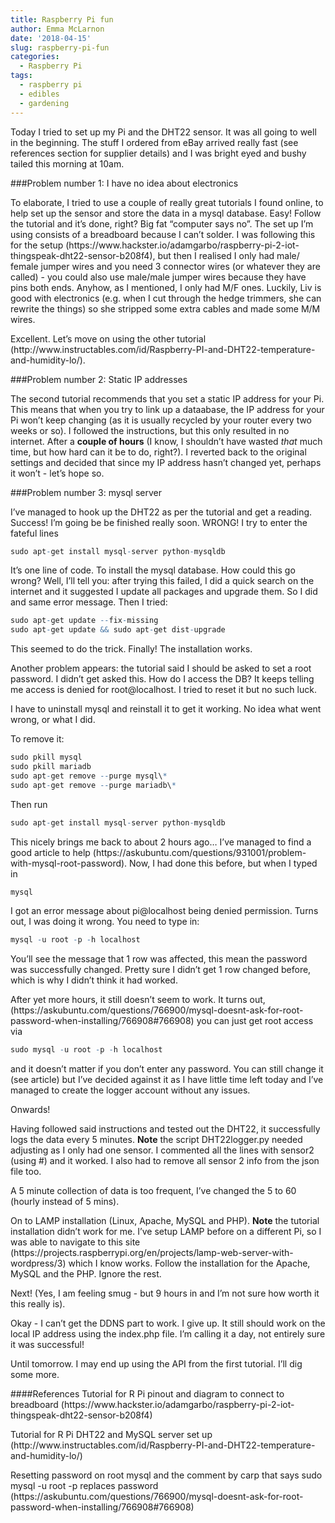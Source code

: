 ```yaml
---
title: Raspberry Pi fun
author: Emma McLarnon
date: '2018-04-15'
slug: raspberry-pi-fun
categories:
  - Raspberry Pi
tags:
  - raspberry pi
  - edibles
  - gardening
---
```


Today I tried to set up my Pi and the DHT22 sensor.  It was all going to well in the beginning.  The stuff I ordered from eBay arrived really fast (see references section for supplier details) and I was bright eyed and bushy tailed this morning at 10am. 

###Problem number 1:  I have no idea about electronics

To elaborate, I tried to use a couple of really great tutorials I found online, to help set up the sensor and store the data in a mysql database.  Easy!  Follow the tutorial and it's done, right? Big fat "computer says no".  The set up I'm using consists of a breadboard because I can't solder.  I was following this for the setup (https://www.hackster.io/adamgarbo/raspberry-pi-2-iot-thingspeak-dht22-sensor-b208f4), but then I realised I only had male/ female jumper wires and you need 3 connector wires (or whatever they are called) - you could also use male/male jumper wires because they have pins both ends.  Anyhow, as I mentioned, I only had M/F ones.  Luckily, Liv is good with electronics (e.g. when I cut through the hedge trimmers, she can rewrite the things) so she stripped some extra cables and made some M/M wires.  

Excellent.  Let's move on using the other tutorial (http://www.instructables.com/id/Raspberry-PI-and-DHT22-temperature-and-humidity-lo/).

###Problem number 2: Static IP addresses

The second tutorial recommends that you set a static IP address for your Pi.  This means that when you try to link up a dataabase, the IP address for your Pi won't keep changing (as it is usually recycled by your router every two weeks or so).  I followed the instructions, but this only resulted in no internet.  After a **couple of hours** (I know, I shouldn't have wasted *that* much time, but how hard can it be to do, right?).  I reverted back to the original settings and decided that since my IP address hasn't changed yet, perhaps it won't - let's hope so.

###Problem number 3: mysql server

I've managed to hook up the DHT22 as per the tutorial and get a reading.  Success!  I'm going be be finished really soon.  WRONG!  I try to enter the fateful lines

```r{eval=F}
sudo apt-get install mysql-server python-mysqldb
```

It's one line of code.  To install the mysql database.  How could this go wrong?  Well, I'll tell you:  after trying this failed, I did a quick search on the internet and it suggested I update all packages and upgrade them.  So I did and same error message.  Then I tried:

```r{eval=F}
sudo apt-get update --fix-missing
sudo apt-get update && sudo apt-get dist-upgrade
```

This seemed to do the trick.  Finally! The installation works.

Another problem appears:  the tutorial said I should be asked to set a root password.  I didn't get asked this.  How do I access the DB?  It keeps telling me access is denied for root@localhost.  I tried to reset it but no such luck.

I have to uninstall mysql and reinstall it to get it working.  No idea what went wrong, or what I did.

To remove it:
```r{eval=F}
sudo pkill mysql
sudo pkill mariadb
sudo apt-get remove --purge mysql\*
sudo apt-get remove --purge mariadb\*
```

Then run
```r{eval=F}
sudo apt-get install mysql-server python-mysqldb
```

This nicely brings me back to about 2 hours ago... I've managed to find a good article to help (https://askubuntu.com/questions/931001/problem-with-mysql-root-password).  Now, I had done this before, but when I typed in 
```r{eval=F}
mysql
```
I got an error message about pi@localhost being denied permission.  Turns out, I was doing it wrong.  You need to type in:

```r{eval=T}
mysql -u root -p -h localhost
```
You'll see the message that 1 row was affected, this mean the password was successfully changed.  Pretty sure I didn't get 1 row changed before, which is why I didn't think it had worked.


After yet more hours, it still doesn't seem to work.  It turns out, (https://askubuntu.com/questions/766900/mysql-doesnt-ask-for-root-password-when-installing/766908#766908) you can just get root access via 

```r{}
sudo mysql -u root -p -h localhost
```
and it doesn't matter if you don't enter any password.  You can still change it (see article) but I've decided against it as I have little time left today and I've managed to create the logger account without any issues.

Onwards!

Having followed said instructions and tested out the DHT22, it successfully logs the data every 5 minutes.  **Note** the script DHT22logger.py needed adjusting as I only had one sensor.  I commented all the lines with sensor2 (using #) and it worked.  I also had to remove all sensor 2 info from the json file too.

A 5 minute collection of data is too frequent, I've changed the 5 to 60 (hourly instead of 5 mins).

On to LAMP installation (Linux, Apache, MySQL and PHP).  **Note** the tutorial installation didn't work for me.  I've setup LAMP before on a different Pi, so I was able to navigate to this site (https://projects.raspberrypi.org/en/projects/lamp-web-server-with-wordpress/3) which I know works. Follow the installation for the Apache, MySQL and the PHP.  Ignore the rest. 

Next! (Yes, I am feeling smug - but 9 hours in and I'm not sure how worth it this really is).

Okay - I can't get the DDNS part to work.  I give up.  It still should work on the local IP address using the index.php file.  I'm calling it a day, not entirely sure it was successful!

Until tomorrow.  I may end up using the API from the first tutorial.  I'll dig some more.  



####References
Tutorial for R Pi pinout and diagram to connect to breadboard (https://www.hackster.io/adamgarbo/raspberry-pi-2-iot-thingspeak-dht22-sensor-b208f4)

Tutorial for R Pi DHT22 and MySQL server set up (http://www.instructables.com/id/Raspberry-PI-and-DHT22-temperature-and-humidity-lo/) 

Resetting password on root mysql and the comment by carp that says sudo mysql -u root -p replaces password (https://askubuntu.com/questions/766900/mysql-doesnt-ask-for-root-password-when-installing/766908#766908)








